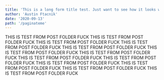 ```yaml
---
title: 'This is a long form title test. Just want to see how it looks when the title is more than one line.'
author: 'Austin Ftacnik'
date: '2020-09-13'
path: '/paginateme'
---
```


THIS IS TEST FROM POST FOLDER FUCK
THIS IS TEST FROM POST FOLDER FUCK
THIS IS TEST FROM POST FOLDER FUCK
THIS IS TEST FROM POST FOLDER FUCK
THIS IS TEST FROM POST FOLDER FUCK
THIS IS TEST FROM POST FOLDER FUCK
THIS IS TEST FROM POST FOLDER FUCK
THIS IS TEST FROM POST FOLDER FUCK
THIS IS TEST FROM POST FOLDER FUCK
THIS IS TEST FROM POST FOLDER FUCK
THIS IS TEST FROM POST FOLDER FUCK
THIS IS TEST FROM POST FOLDER FUCK
THIS IS TEST FROM POST FOLDER FUCK
